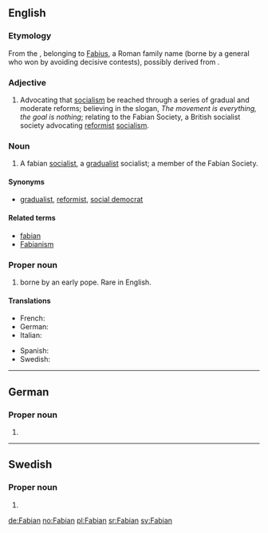 {{also|fabian|Fabián}}
==English==

===Etymology===
From the {{etyl|la}} {{term|Fabianus|lang=la}}, belonging to [[Fabius]], a Roman family name (borne by a general who won by avoiding decisive contests), possibly derived from {{term|faba||bean|lang=la}}.

===Adjective===
{{en-adj}}

# Advocating that [[socialism]] be reached through a series of gradual and moderate reforms; believing in the slogan, ''The movement is everything, the goal is nothing''; relating to the Fabian Society, a British socialist society advocating [[reformist]] [[socialism]].

===Noun===
{{en-noun}}

# A fabian [[socialist]], a [[gradualist]] socialist; a member of the Fabian Society.

====Synonyms====
* {{sense|gradualist socialist}} [[gradualist]], [[reformist]], [[social democrat]]

====Related terms====
* [[fabian]]
* [[Fabianism]]

===Proper noun===
{{en-proper noun}}

# {{given name|male}} borne by an early pope. Rare in English.

====Translations====
{{trans-top|male given name}}
* French: {{t|fr|Fabien}}
* German: {{t|de|Fabian}}
* Italian: {{t|it|Fabiano}}
{{trans-mid}}
* Spanish: {{t|es|Fabián}}
* Swedish: {{t+|sv|Fabian}}
{{trans-bottom}}

----

==German==

===Proper noun===
{{infl|de|proper noun}}

# {{given name|male|lang=de}}

----

==Swedish==

===Proper noun===
{{infl|sv|proper noun}}

# {{given name|male|lang=sv}}

[[de:Fabian]]
[[no:Fabian]]
[[pl:Fabian]]
[[sr:Fabian]]
[[sv:Fabian]]